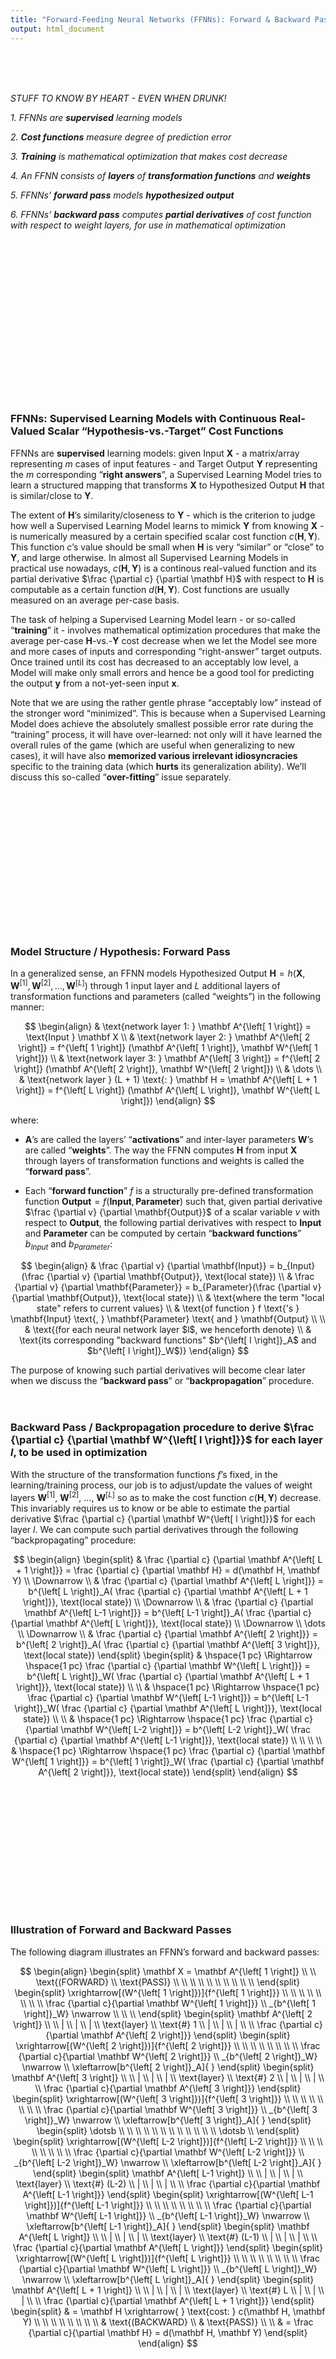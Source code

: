 ```yaml
---
title: "Forward-Feeding Neural Networks (FFNNs): Forward & Backward Passes"
output: html_document
---
```

<br><br><br>

*STUFF TO KNOW BY HEART - EVEN WHEN DRUNK!*

*1. FFNNs are **supervised** learning models*

*2. **Cost functions** measure degree of prediction error*

*3. **Training** is mathematical optimization that makes cost decrease*

*4. An FFNN consists of **layers** of **transformation functions** and **weights***

*5. FFNNs' **forward pass** models **hypothesized output***

*6. FFNNs' **backward pass** computes **partial derivatives** of cost function with respect to weight layers, for use in mathematical optimization*

<br><br><br>
<br><br><br>
<br><br><br>
<br><br><br>
<br><br><br>

### FFNNs: Supervised Learning Models with Continuous Real-Valued Scalar "Hypothesis-vs.-Target" Cost Functions
FFNNs are **supervised** learning models: given Input $\mathbf X$ - a matrix/array representing $m$ cases of input features - and Target Output $\mathbf Y$ representing the $m$ corresponding "**right answers**", a Supervised Learning Model tries to learn a structured mapping that transforms $\mathbf X$ to Hypothesized Output $\mathbf H$ that is similar/close to $\mathbf Y$.

The extent of $\mathbf H$'s similarity/closeness to $\mathbf Y$ - which is the criterion to judge how well a Supervised Learning Model learns to mimick $\mathbf Y$ from knowing $\mathbf X$ - is numerically measured by a certain specified scalar cost function $c(\mathbf H, \mathbf Y)$. This function $c$'s value should be small when $\mathbf H$ is very "similar" or "close" to $\mathbf Y$, and large otherwise. In almost all Supervised Learning Models in practical use nowadays, $c(\mathbf H, \mathbf Y)$ is a continous real-valued function and its partial derivative $\frac {\partial c} {\partial \mathbf H}$ with respect to $\mathbf H$ is computable as a certain function $d(\mathbf H, \mathbf Y)$. Cost functions are usually measured on an average per-case basis.

The task of helping a Supervised Learning Model learn - or so-called "**training**" it - involves mathematical optimization procedures that make the average per-case $\mathbf H$-vs.-$\mathbf Y$ cost decrease when we let the Model see more and more cases of inputs and corresponding "right-answer" target outputs. Once trained until its cost has decreased to an acceptably low level, a Model will make only small errors and hence be a good tool for predicting the output $\mathbf y$ from a not-yet-seen input $\mathbf x$.

Note that we are using the rather gentle phrase "acceptably low" instead of the stronger word "minimized". This is because when a Supervised Learning Model does achieve the absolutely smallest possible error rate during the "training" process, it will have over-learned: not only will it have learned the overall rules of the game (which are useful when generalizing to new cases), it will have also **memorized various irrelevant idiosyncracies** specific to the training data (which **hurts** its generalization ability). We'll discuss this so-called "**over-fitting**" issue separately.
<br><br><br>
<br><br><br>
<br><br><br>
<br><br><br>
<br><br><br>

### Model Structure / Hypothesis: Forward Pass
In a generalized sense, an FFNN models Hypothesized Output $\mathbf H = h(\mathbf X , \mathbf W ^{\left[ 1 \right]}, \mathbf W ^{\left[ 2 \right]}, \dotsc, \mathbf W ^{\left[ L \right]})$ through 1 input layer and $L$ additional layers of transformation functions and parameters (called "weights") in the following manner:

$$
\begin{align}
      & \text{network layer 1: } \mathbf A^{\left[ 1 \right]} =
            \text{Input } \mathbf X \\     
      & \text{network layer 2: } \mathbf A^{\left[ 2 \right]} =
            f^{\left[ 1 \right]}
            (\mathbf A^{\left[ 1 \right]}, \mathbf W^{\left[ 1 \right]}) \\
      & \text{network layer 3: } \mathbf A^{\left[ 3 \right]} =
            f^{\left[ 2 \right]}
            (\mathbf A^{\left[ 2 \right]}, \mathbf W^{\left[ 2 \right]}) \\
      & \dots \\
      & \text{network layer } (L + 1) \text{: }
            \mathbf H = \mathbf A^{\left[ L + 1 \right]} =
            f^{\left[ L \right]}
            (\mathbf A^{\left[ L \right]}, \mathbf W^{\left[ L \right]})
\end{align}
$$

where:

* $\mathbf A$'s are called the layers' "**activations**" and inter-layer parameters $\mathbf W$'s are called "**weights**". The way the FFNN computes $\mathbf H$ from input $\mathbf X$ through layers of transformation functions and weights is called the "**forward pass**".

* Each "**forward function**" $f$ is a structurally pre-defined transformation function $\mathbf{Output} = f(\mathbf{Input}, \mathbf{Parameter})$ such that, given partial derivative $\frac {\partial v} {\partial \mathbf{Output}}$ of a scalar variable $v$ with respect to $\mathbf{Output}$, the following partial derivatives with respect to $\mathbf{Input}$ and $\mathbf{Parameter}$ can be computed by certain "**backward functions**" $b_{Input}$ and $b_{Parameter}$:

$$
\begin{align}
      & \frac {\partial v} {\partial \mathbf{Input}} =
            b_{Input}(\frac {\partial v} {\partial \mathbf{Output}}, 
            \text{local state}) \\
      & \frac {\partial v} {\partial \mathbf{Parameter}} =
            b_{Parameter}(\frac {\partial v} {\partial \mathbf{Output}}, 
            \text{local state}) \\
      & \text{where the term "local state" refers to current values} \\
      & \text{of function } f \text{'s }
            \mathbf{Input} \text{, } \mathbf{Parameter} \text{ and }
            \mathbf{Output} \\
      \\
      & \text{(for each neural network layer $l$, we henceforth denote} \\
      & \text{its corresponding "backward functions" $b^{\left[ l \right]}_A$ and $b^{\left[ l \right]}_W$)}
\end{align}
$$

The purpose of knowing such partial derivatives will become clear later when we discuss the "**backward pass**" or "**backpropagation**" procedure.
<br><br><br>

### Backward Pass / Backpropagation procedure to derive $\frac {\partial c} {\partial \mathbf W^{\left[ l \right]}}$ for each layer $l$, to be used in optimization
With the structure of the transformation functions $f$'s fixed, in the learning/training process, our job is to adjust/update the values of weight layers $\mathbf W ^{\left[ 1 \right]}$, $\mathbf W ^{\left[ 2 \right]}$, ..., $\mathbf W ^{\left[ L \right]}$ so as to make the cost function $c(\mathbf H, \mathbf Y)$ decrease. This invariably requires us to know or be able to estimate the partial derivative $\frac {\partial c} {\partial \mathbf W^{\left[ l \right]}}$ for each layer $l$. We can compute such partial derivatives through the following "backpropagating" procedure:
<br>

$$
\begin{align}
      \begin{split}
            & \frac {\partial c} {\partial \mathbf A^{\left[ L + 1 \right]}} =
                  \frac {\partial c} {\partial \mathbf H} =
                  d(\mathbf H, \mathbf Y)
            \\
            \Downarrow
            \\
            & \frac {\partial c} {\partial \mathbf A^{\left[ L \right]}} =
                  b^{\left[ L \right]}_A(
                  \frac {\partial c} {\partial \mathbf A^{\left[ L + 1 \right]}}, 
                  \text{local state})
            \\
            \Downarrow
            \\
            & \frac {\partial c} {\partial \mathbf A^{\left[ L-1 \right]}} =
                  b^{\left[ L-1 \right]}_A(
                  \frac {\partial c} {\partial \mathbf A^{\left[ L \right]}}, 
                  \text{local state})
            \\
            \Downarrow
            \\
            \dots
            \\
            \Downarrow
            \\
            & \frac {\partial c} {\partial \mathbf A^{\left[ 2 \right]}} =
                  b^{\left[ 2 \right]}_A(
                  \frac {\partial c} {\partial \mathbf A^{\left[ 3 \right]}}, 
                  \text{local state})
      \end{split}
      \begin{split}
            & \hspace{1 pc} \Rightarrow \hspace{1 pc}
                  \frac {\partial c} {\partial \mathbf W^{\left[ L \right]}} =
                  b^{\left[ L \right]}_W(
                  \frac {\partial c} {\partial \mathbf A^{\left[ L + 1 \right]}}, 
                  \text{local state})
            \\
            \\
            & \hspace{1 pc} \Rightarrow \hspace{1 pc}
                  \frac {\partial c}
                        {\partial \mathbf W^{\left[ L-1 \right]}} =
                  b^{\left[ L-1 \right]}_W(
                  \frac {\partial c} {\partial \mathbf A^{\left[ L \right]}}, 
                  \text{local state})
            \\
            \\
            & \hspace{1 pc} \Rightarrow \hspace{1 pc}
                  \frac {\partial c}
                        {\partial \mathbf W^{\left[ L-2 \right]}} =
                  b^{\left[ L-2 \right]}_W(
                  \frac {\partial c} {\partial \mathbf A^{\left[ L-1 \right]}}, 
                  \text{local state})
            \\
            \\
            \\
            \\
            & \hspace{1 pc} \Rightarrow \hspace{1 pc}
                  \frac {\partial c}
                        {\partial \mathbf W^{\left[ 1 \right]}} =
                  b^{\left[ 1 \right]}_W(
                  \frac {\partial c} {\partial \mathbf A^{\left[ 2 \right]}}, 
                  \text{local state})
      \end{split}
\end{align}
$$
<br><br><br>
<br><br><br>
<br><br><br>
<br><br><br>

### Illustration of Forward and Backward Passes
The following diagram illustrates an FFNN's forward and backward passes:
<br>

$$
\begin{align}
      \begin{split}
            \mathbf X = \mathbf A^{\left[ 1 \right]} \\
            \\
            \text{(FORWARD} \\
            \text{PASS)} \\
            \\ \\ \\ \\ \\ \\ \\ \\ \\
      \end{split}
      \begin{split}
            \xrightarrow[(W^{\left[ 1 \right]})]{f^{\left[ 1 \right]}} \\
            \\ \\ \\ \\ \\ \\ \\
            \frac {\partial c}{\partial \mathbf W^{\left[ 1 \right]}} \\      
            _{b^{\left[ 1 \right]}_W} \nwarrow \\
            \\ \\
      \end{split}
      \begin{split}
            \mathbf A^{\left[ 2 \right]} \\
            \\
            | \\
            | \\
            | \\
            \text{layer} \\
            \text{#} 1 \\
            | \\
            | \\
            | \\
            \\
            \frac {\partial c}{\partial \mathbf A^{\left[ 2 \right]}}
      \end{split}
      \begin{split}
            \xrightarrow[(W^{\left[ 2 \right]})]{f^{\left[ 2 \right]}} \\
            \\ \\ \\ \\ \\ \\ \\
            \frac {\partial c}{\partial \mathbf W^{\left[ 2 \right]}} \\      
            _{b^{\left[ 2 \right]}_W} \nwarrow \\
            \xleftarrow[b^{\left[ 2 \right]}_A]{ }
      \end{split}
      \begin{split}
            \mathbf A^{\left[ 3 \right]} \\
            \\
            | \\
            | \\
            | \\
            \text{layer} \\
            \text{#} 2 \\
            | \\
            | \\
            | \\
            \\
            \frac {\partial c}{\partial \mathbf A^{\left[ 3 \right]}}
      \end{split}
      \begin{split}
            \xrightarrow[(W^{\left[ 3 \right]})]{f^{\left[ 3 \right]}} \\
            \\ \\ \\ \\ \\ \\ \\
            \frac {\partial c}{\partial \mathbf W^{\left[ 3 \right]}} \\ 
            _{b^{\left[ 3 \right]}_W} \nwarrow \\
            \xleftarrow[b^{\left[ 3 \right]}_A]{ }
      \end{split}
      \begin{split}
            \dotsb
            \\ \\ \\ \\ \\ \\ \\ \\ \\ \\ \\ \\
            \dotsb
            \\
      \end{split}
      \begin{split}
            \xrightarrow[(W^{\left[ L-2 \right]})]{f^{\left[ L-2 \right]}} \\
            \\ \\ \\ \\ \\ \\ \\
            \frac {\partial c}{\partial \mathbf W^{\left[ L-2 \right]}} \\ 
            _{b^{\left[ L-2 \right]}_W} \nwarrow \\
            \xleftarrow[b^{\left[ L-2 \right]}_A]{ }
      \end{split}
      \begin{split}
            \mathbf A^{\left[ L-1 \right]} \\
            \\
            | \\
            | \\
            | \\
            \text{layer} \\
            \text{#} (L-2) \\
            | \\
            | \\
            | \\
            \\
            \frac {\partial c}{\partial \mathbf A^{\left[ L-1 \right]}}            
      \end{split}
      \begin{split}
            \xrightarrow[(W^{\left[ L-1 \right]})]{f^{\left[ L-1 \right]}} \\
            \\ \\ \\ \\ \\ \\ \\
            \frac {\partial c}{\partial \mathbf W^{\left[ L-1 \right]}} \\
            _{b^{\left[ L-1 \right]}_W} \nwarrow \\
            \xleftarrow[b^{\left[ L-1 \right]}_A]{ }
      \end{split}
      \begin{split}
            \mathbf A^{\left[ L \right]} \\
            \\
            | \\
            | \\
            | \\
            \text{layer} \\
            \text{#} (L-1) \\
            | \\
            | \\
            | \\
            \\
            \frac {\partial c}{\partial \mathbf A^{\left[ L \right]}}            
      \end{split}
      \begin{split}
            \xrightarrow[(W^{\left[ L \right]})]{f^{\left[ L \right]}} \\
            \\ \\ \\ \\ \\ \\ \\
            \frac {\partial c}{\partial \mathbf W^{\left[ L \right]}} \\
            _{b^{\left[ L \right]}_W} \nwarrow \\
            \xleftarrow[b^{\left[ L \right]}_A]{ }
      \end{split}
      \begin{split}
            \mathbf A^{\left[ L + 1 \right]} \\
            \\
            | \\
            | \\
            | \\
            \text{layer} \\
            \text{#} L \\
            | \\
            | \\
            | \\
            \\
            \frac {\partial c}{\partial \mathbf A^{\left[ L + 1 \right]}}            
      \end{split}
      \begin{split}
            & = \mathbf H 
                  \xrightarrow{ } \text{cost: } c(\mathbf H, \mathbf Y) \\
            \\ \\ \\ \\ \\ \\ \\
            & \text{(BACKWARD} \\
            & \text{PASS)} \\
            \\
            & = \frac {\partial c}{\partial \mathbf H} =
                  d(\mathbf H, \mathbf Y)
      \end{split}
\end{align}
$$